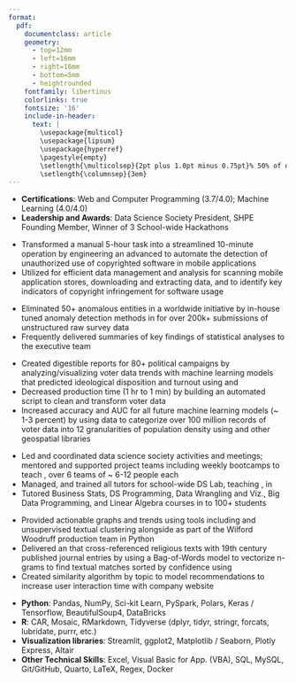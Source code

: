 ```yaml
---
format: 
  pdf: 
    documentclass: article
    geometry:
      - top=12mm
      - left=16mm
      - right=16mm
      - bottom=5mm
      - heightrounded
    fontfamily: libertinus
    colorlinks: true
    fontsize: '16'
    include-in-header: 
      text: |
        \usepackage{multicol}
        \usepackage{lipsum}
        \usepackage{hyperref}
        \pagestyle{empty}
        \setlength{\multicolsep}{2pt plus 1.0pt minus 0.75pt}% 50% of original values
        \setlength{\columnsep}{3em}
---
```

<!-- TITLE -->
\begin{center}
{\fontsize{35}{50}\selectfont \textbf{Alan J Averett}}
\end{center}

<!-- CONTACT INFO -->
\begin{center} 832.856.4666 | ajaverett0@gmail.com | linkedin.com/in/ajaverett | ajaverett.github.io
\end{center}
\vspace{12pt}

<!-- EDUCATION: 1ST BULLET -->
\begin{large}
  {\bf EDUCATION}
  \vspace{3pt}
  \hrule
  \begin{multicols}{2}
    \begin{flushleft}{\bf Brigham Young University- Idaho}\end{flushleft}
    \begin{flushright}Rexburg, ID\end{flushright}
  \end{multicols}
  \vspace{-0.17cm}
  \begin{multicols}{2}
    \begin{flushleft}B.Sc. Data Science, Statistics; \textit{Major GPA: 3.8/4.0} \end{flushleft}
    \begin{flushright} Apr 2020 - Dec 2023\end{flushright}
  \end{multicols}
  \vspace{-0.25cm}
\end{large}
 * **Certifications**: Web and Computer Programming (3.7/4.0); Machine Learning (4.0/4.0)
 * **Leadership and Awards**: Data Science Society President, SHPE Founding Member, Winner of 3 School-wide Hackathons

\vspace{0.2cm}

<!-- EXPERIENCE : 1ST BULLET-->
\vspace{7pt}

\begin{large}{\bf EXPERIENCE}
\vspace{3pt}
\hrule
  \begin{multicols}{2}
    \begin{flushleft}{\bf \href{https://www.corecodec.com/}{Corecodec}}\end{flushleft}
    \begin{flushright}San Antonio, TX\end{flushright}
  \end{multicols}
  \vspace{-0.17cm}
  \begin{multicols}{2}
    \begin{flushleft}\textit{Software Developer Intern}\end
    {flushleft}\begin{flushright}Dec 2023 - Present\end
    {flushright}
  \end{multicols}
\end{large}
\vspace{-0.16cm}

- Transformed a manual 5-hour task into a streamlined 10-minute operation by engineering an advanced \textbf{\textit{Python script with Selenium}} to automate the detection of unauthorized use of copyrighted software in mobile applications
- Utilized \textbf{\textit{Pandas}} for efficient data management and analysis for scanning mobile application stores, downloading and extracting data, and \textbf{\textit{automating reports}} to identify key indicators of copyright infringement for software usage

\vspace{7pt}

\begin{large}
  \begin{multicols}{2}
    \begin{flushleft}{\bf \href{https://www.familysearch.org}{FamilySearch}}\end{flushleft}
    \begin{flushright}Salt Lake City, UT\end{flushright}
  \end{multicols}
  \vspace{-0.17cm}
  \begin{multicols}{2}
    \begin{flushleft}\textit{Statistics Intern}\end
    {flushleft}\begin{flushright}Sep 2023 - Dec 2023\end
    {flushright}
  \end{multicols}
\end{large}
\vspace{-0.16cm}

* Eliminated 50+ anomalous entities in a worldwide initiative by \textbf{\textit{developing and automating}} in-house tuned anomaly detection methods in \textbf{\textit{Python}} for over 200k+ submissions of unstructured raw survey data
- Frequently delivered summaries of key findings of statistical analyses to the executive team

\vspace{7pt}

\begin{large}
  \begin{multicols}{2}
    \begin{flushleft}{\bf \href{https://wpaintel.com/about/}{WPA Intelligence}}\end{flushleft}
    \begin{flushright}SE Washington, DC\end{flushright}
  \end{multicols}
  \vspace{-0.17cm}
  \begin{multicols}{2}
    \begin{flushleft}\textit{Machine Learning Intern}\end{flushleft}
    \begin{flushright}Jul 2022 - Nov 2022\end{flushright}
  \end{multicols}
\end{large}
\vspace{-0.16cm}
* Created digestible reports for 80+ political campaigns by analyzing/visualizing voter data trends with machine learning models that predicted ideological disposition and turnout using \textbf{\textit{SQL}} and \textbf{\textit{R's tidyverse}}
* Decreased production time (1 hr to 1 min) by building an automated script \textbf{\textit{in SQL and R}} to clean and transform voter data
* Increased accuracy and AUC for all future machine learning models (~ 1-3 percent) by using \textbf{\textit{GIS}} data to categorize over 100 million records of voter data into 12 granularities of population density using \textbf{\textit{R's sf}} and other geospatial libraries


\vspace{7pt}

\begin{large}
  \begin{multicols}{2}
    \begin{flushleft}{\bf \href{https://byuidatascience.github.io/lab/}{Mathematics Department BYU-Idaho}}\end{flushleft}
    \begin{flushright}Rexburg, ID\end{flushright}
  \end{multicols}
  \vspace{-0.17cm}
  \begin{multicols}{2}
    \begin{flushleft}\textit{Teacher's Assistant and Chief Lab Manager}\end{flushleft}
    \begin{flushright}May 2022 - Sep 2023\end{flushright}
  \end{multicols}
\end{large}
\vspace{-0.16cm}
* Led and coordinated data science society activities and meetings; mentored and supported project teams including weekly bootcamps to teach \textbf{\textit{data analysis/statistics and ML hyper parameter tuning}}, over 6 teams of ~ 6-12 people each
* Managed, and trained all tutors for school-wide DS Lab, teaching \textbf{\textit{Pandas, NumPy, PySpark, SQL}}, in \textbf{\textit{DataBricks}} 
* Tutored Business Stats, DS Programming, Data Wrangling and Viz., Big Data Programming, and Linear Algebra courses in \textbf{\textit{Python (Pandas, PySpark, Sklearn, NumPy, SymPy), R (tidyverse), SQL, and Excel}} to 100+ students
\vspace{7pt}

\begin{large}
  \begin{multicols}{2}
    \begin{flushleft}{\bf \href{lspoly.com}{Lone Star Polypac}}\end{flushleft}
    \begin{flushright}Wimberly, TX\end{flushright}
  \end{multicols}
  \vspace{-0.17cm}
  \begin{multicols}{2}
    \begin{flushleft}\textit{Technical Aide}\end
    {flushleft}\begin{flushright}June 2021 - April 2022\end
    {flushright}
  \end{multicols}
\end{large}
\vspace{-0.16cm}

\vspace{7pt}

\begin{large}
  {\bf CONSULTING}
  \vspace{3pt}
  \hrule
  \begin{multicols}{2}
    \begin{flushleft}{\bf \href{https://github.com/wilfordwoodruff}{Wilford Woodruff Papers}}\end{flushleft}
    \begin{flushright}Rexburg, ID\end{flushright}
  \end{multicols}
  \vspace{-0.17cm}
  \begin{multicols}{2}
    \begin{flushleft}\textit{Data Scientist}\end
    {flushleft}\begin{flushright}May 2023 - Dec 2023\end
    {flushright}
  \end{multicols}
\end{large}
\vspace{-0.16cm}
* Provided actionable graphs and trends using \textbf{\textit{NLP}} tools including \textbf{\textit{sentiment analysis}} and unsupervised textual clustering alongside \textbf{\textit{time-series analysis}} as part of the Wilford Woodruff production team in Python
* Delivered an \textbf{\textit{interactive web app}} that cross-referenced religious texts with 19th century published journal entries by using a Bag-of-Words model to vectorize n-grams to find textual matches sorted by confidence using \textbf{\textit{Python's sklearn library}}
* Created similarity algorithm by topic to model recommendations to increase user interaction time with company website


\vspace{7pt}

<!-- SKILLS -->
\begin{large}{\bf SKILLS}
  \vspace{3pt}
  \hrule
\end{large}
\vspace{-0.16cm}
\vspace{6pt}
* **Python**: Pandas, NumPy, Sci-kit Learn, PySpark, Polars, Keras / Tensorflow, BeautifulSoup4, DataBricks
\vspace{2pt}
* **R**: CAR, Mosaic, RMarkdown, Tidyverse (dplyr, tidyr, stringr, forcats, lubridate, purrr, etc.) 
\vspace{2pt}
* **Visualization libraries**: Streamlit, ggplot2, Matplotlib / Seaborn, Plotly Express, Altair
\vspace{2pt}
* **Other Technical Skills**: Excel, Visual Basic for App. 
(VBA), SQL, MySQL, Git/GitHub, Quarto, LaTeX, Regex, Docker
\vspace{2pt}